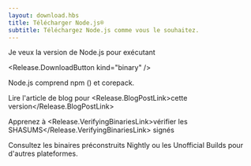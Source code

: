 ```yaml
---
layout: download.hbs
title: Télécharger Node.js®
subtitle: Téléchargez Node.js comme vous le souhaitez.
---
```


<section>
  Je veux la version <Release.VersionDropdown /> de Node.js pour <Release.OperatingSystemDropdown /> exécutant <Release.BitnessDropdown />

  <Release.DownloadButton kind="binary" />
</section>

<section>
  Node.js comprend <LinkWithArrow href="https://npmjs.com">npm</LinkWithArrow> (<Release.NpmVersion />) et corepack.

Lire l'article de blog pour <Release.BlogPostLink>cette version</Release.BlogPostLink>

Apprenez à <Release.VerifyingBinariesLink>vérifier les SHASUMS</Release.VerifyingBinariesLink> signés

Consultez les binaires préconstruits <LinkWithArrow href="https://nodejs.org/download/nightly/">Nightly</LinkWithArrow> ou les <LinkWithArrow href="https://unofficial-builds.nodejs.org/download/">Unofficial Builds</LinkWithArrow> pour d'autres plateformes.

</section>
